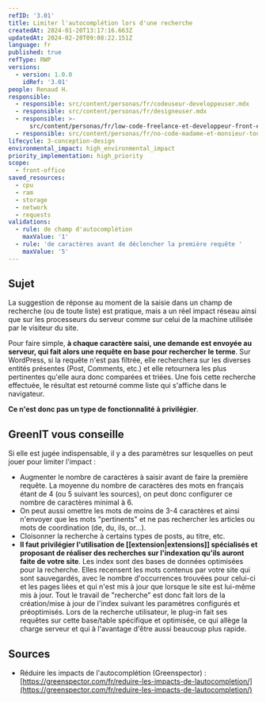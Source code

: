 ```yaml
---
refID: '3.01'
title: Limiter l'autocomplétion lors d'une recherche
createdAt: 2024-01-20T13:17:16.663Z
updatedAt: 2024-02-20T09:08:22.151Z
language: fr
published: true
refType: RWP
versions:
  - version: 1.0.0
    idRef: '3.01'
people: Renaud H.
responsible:
  - responsible: src/content/personas/fr/codeuseur-developpeuser.mdx
  - responsible: src/content/personas/fr/designeuser.mdx
  - responsible: >-
      src/content/personas/fr/low-code-freelance-et-developpeur-front-end-d-agences.mdx
  - responsible: src/content/personas/fr/no-code-madame-et-monsieur-tout-le-monde.mdx
lifecycle: 3-conception-design
environmental_impact: high_environmental_impact
priority_implementation: high_priority
scope:
  - front-office
saved_resources:
  - cpu
  - ram
  - storage
  - network
  - requests
validations:
  - rule: de champ d'autocomplétion
    maxValue: '1'
  - rule: 'de caractères avant de déclencher la première requête '
    maxValue: '5'
---
```


## Sujet

<PositionableImage
  position="block"
  imgWidth="twoThirdWidth"
  src="/src/assets/fiches/3.01/pict1.png"
  alt="Exemple avec Google"
  caption="Exemple avec Google search"
/>

La suggestion de réponse au moment de la saisie dans un champ de recherche (ou de toute liste) est pratique, mais a un réel impact réseau ainsi que sur les processeurs du serveur comme sur celui de la machine utilisée par le visiteur du site.

Pour faire simple, **à chaque caractère saisi, une demande est envoyée au serveur, qui fait alors une requête en base pour rechercher le terme**. Sur WordPress, si la requête n'est pas filtrée, elle recherchera sur les diverses entités présentes (Post, Comments, etc.) et elle retournera les plus pertinentes qu'elle aura donc comparées et triées. Une fois cette recherche effectuée, le résultat est retourné comme liste qui s'affiche dans le navigateur.

**Ce n'est donc pas un type de fonctionnalité à privilégier**.

## GreenIT vous conseille

Si elle est jugée indispensable, il y a des paramètres sur lesquelles on peut jouer pour limiter l'impact :

- Augmenter le nombre de caractères à saisir avant de faire la première requête. La moyenne du nombre de caractères des mots en français étant de 4 (ou 5 suivant les sources), on peut donc configurer ce nombre de caractères minimal à 6.
- On peut aussi omettre les mots de moins de 3-4 caractères et ainsi n'envoyer que les mots "pertinents" et ne pas rechercher les articles ou mots de coordination (de, du, ils, or...).
- Cloisonner la recherche à certains types de posts, au titre, etc.
- **Il faut privilégier l'utilisation de \[\[extension|extensions]] spécialisés et proposant de réaliser des recherches sur l'indexation qu'ils auront faite de votre site**. Les index sont des bases de données optimisées pour la recherche. Elles recensent les mots contenus par votre site qui sont sauvegardés, avec le nombre d'occurrences trouvées pour celui-ci et les pages liées et qui n'est mis à jour que lorsque le site est lui-même mis à jour. Tout le travail de "recherche" est donc fait lors de la création/mise à jour de l'index suivant les paramètres configurés et préoptimisés. Lors de la recherche utilisateur, le plug-in fait ses requêtes sur cette base/table spécifique et optimisée, ce qui allège la charge serveur et qui à l'avantage d'être aussi beaucoup plus rapide.

## Sources

- Réduire les impacts de l'autocomplétion (Greenspector) : [https://greenspector.com/fr/reduire-les-impacts-de-lautocompletion/](https://greenspector.com/fr/reduire-les-impacts-de-lautocompletion/)
